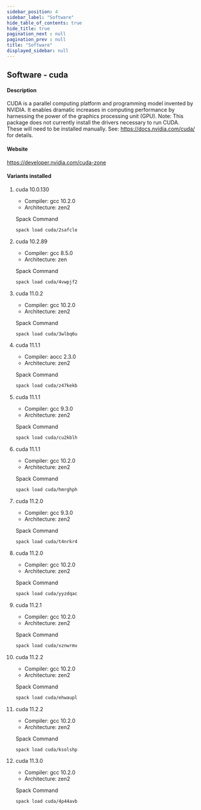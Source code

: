 ```yaml
---
sidebar_position: 4
sidebar_label: "Software"
hide_table_of_contents: true
hide_title: true
pagination_next : null
pagination_prev : null
title: "Software"
displayed_sidebar: null
---
```


## Software - cuda


#### Description
CUDA is a parallel computing platform and programming model invented by NVIDIA. It enables dramatic increases in computing performance by harnessing the power of the graphics processing unit (GPU). Note: This package does not currently install the drivers necessary to run CUDA. These will need to be installed manually. See: https://docs.nvidia.com/cuda/ for details.

#### Website
https://developer.nvidia.com/cuda-zone

#### Variants installed

1. cuda 10.0.130

    - Compiler: gcc 10.2.0
    - Architecture: zen2

    Spack Command
    ```bash
    spack load cuda/2safcle
    ```

2. cuda 10.2.89

    - Compiler: gcc 8.5.0
    - Architecture: zen

    Spack Command
    ```bash
    spack load cuda/4vwpjf2
    ```

3. cuda 11.0.2

    - Compiler: gcc 10.2.0
    - Architecture: zen2

    Spack Command
    ```bash
    spack load cuda/3wlbq6u
    ```

4. cuda 11.1.1

    - Compiler: aocc 2.3.0
    - Architecture: zen2

    Spack Command
    ```bash
    spack load cuda/z47kekb
    ```

5. cuda 11.1.1

    - Compiler: gcc 9.3.0
    - Architecture: zen2

    Spack Command
    ```bash
    spack load cuda/cu2kblh
    ```

6. cuda 11.1.1

    - Compiler: gcc 10.2.0
    - Architecture: zen2

    Spack Command
    ```bash
    spack load cuda/hmrghph
    ```

7. cuda 11.2.0

    - Compiler: gcc 9.3.0
    - Architecture: zen2

    Spack Command
    ```bash
    spack load cuda/t4nrkr4
    ```

8. cuda 11.2.0

    - Compiler: gcc 10.2.0
    - Architecture: zen2

    Spack Command
    ```bash
    spack load cuda/yyzdqac
    ```

9. cuda 11.2.1

    - Compiler: gcc 10.2.0
    - Architecture: zen2

    Spack Command
    ```bash
    spack load cuda/xznwrmv
    ```

10. cuda 11.2.2

    - Compiler: gcc 10.2.0
    - Architecture: zen2

    Spack Command
    ```bash
    spack load cuda/ehwaupl
    ```

11. cuda 11.2.2

    - Compiler: gcc 10.2.0
    - Architecture: zen2

    Spack Command
    ```bash
    spack load cuda/ksolshp
    ```

12. cuda 11.3.0

    - Compiler: gcc 10.2.0
    - Architecture: zen2

    Spack Command
    ```bash
    spack load cuda/4p44avb
    ```
